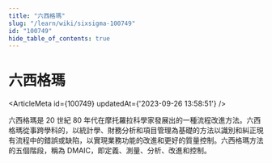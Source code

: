 ```yaml
---
title: "六西格瑪"
slug: "/learn/wiki/sixsigma-100749"
id: "100749"
hide_table_of_contents: true
---
```



# 六西格瑪

<ArticleMeta id={100749} updatedAt={'2023-09-26 13:58:51'} />
<div className='border-solid border-b border-t-0 my-4 border-[var(--ifm-color-gray-300)]' />

六西格瑪是 20 世紀 80 年代在摩托羅拉科學家發展出的一種流程改進方法。六西格瑪從事跨學科的，以統計學、財務分析和項目管理為基礎的方法以識別和糾正現有流程中的錯誤或缺陷，以實現業務功能的改進和更好的質量控制。六西格瑪方法的五個階段，稱為 DMAIC，即定義、測量、分析、改進和控制。
